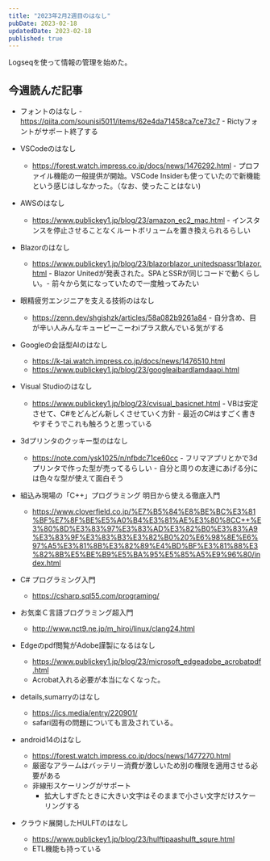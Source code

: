 ```yaml
---
title: "2023年2月2週目のはなし"
pubDate: 2023-02-18
updatedDate: 2023-02-18
published: true
---
```


Logseqを使って情報の管理を始めた。

## 今週読んだ記事

- フォントのはなし - https://qiita.com/sounisi5011/items/62e4da71458ca7ce73c7 - Rictyフォントがサポート終了する

- VSCodeのはなし
  - https://forest.watch.impress.co.jp/docs/news/1476292.html - プロファイル機能の一般提供が開始。VSCode Insiderも使っていたので新機能という感じはしなかった。（なお、使ったことはない)
- AWSのはなし
  - https://www.publickey1.jp/blog/23/amazon_ec2_mac.html - インスタンスを停止させることなくルートボリュームを置き換えられるらしい
- Blazorのはなし
  - https://www.publickey1.jp/blog/23/blazorblazor_unitedspassr1blazor.html - Blazor Unitedが発表された。SPAとSSRが同じコードで動くらしい。- 前々から気になっていたので一度触ってみたい
- 眼精疲労エンジニアを支える技術のはなし
  - https://zenn.dev/shgishzk/articles/58a082b9261a84 - 自分含め、目が辛い人みんなキューピーこーわiプラス飲んでいる気がする
- Googleの会話型AIのはなし
  - https://k-tai.watch.impress.co.jp/docs/news/1476510.html
  - https://www.publickey1.jp/blog/23/googleaibardlamdaapi.html
- Visual Studioのはなし
  - https://www.publickey1.jp/blog/23/cvisual_basicnet.html - VBは安定させて、C#をどんどん新しくさせていく方針 - 最近のC#はすごく書きやすそうでこれも触ろうと思っている
- 3dプリンタのクッキー型のはなし
  - https://note.com/ysk1025/n/nfbdc71ce60cc - フリマアプリとかで3dプリンタで作った型が売ってるらしい - 自分と周りの友達にあげる分には色々な型が使えて面白そう
- 組込み現場の「C++」プログラミング 明日から使える徹底入門
  - https://www.cloverfield.co.jp/%E7%B5%84%E8%BE%BC%E3%81%BF%E7%8F%BE%E5%A0%B4%E3%81%AE%E3%80%8CC++%E3%80%8D%E3%83%97%E3%83%AD%E3%82%B0%E3%83%A9%E3%83%9F%E3%83%B3%E3%82%B0%20%E6%98%8E%E6%97%A5%E3%81%8B%E3%82%89%E4%BD%BF%E3%81%88%E3%82%8B%E5%BE%B9%E5%BA%95%E5%85%A5%E9%96%80/index.html
- C# プログラミング入門
  - https://csharp.sql55.com/programing/
- お気楽Ｃ言語プログラミング超入門
  - http://www.nct9.ne.jp/m_hiroi/linux/clang24.html
- Edgeのpdf閲覧がAdobe謹製になるはなし
  - https://www.publickey1.jp/blog/23/microsoft_edgeadobe_acrobatpdf.html
  - Acrobat入れる必要が本当になくなった。
- details,sumarryのはなし
  - https://ics.media/entry/220901/
  - safari固有の問題についても言及されている。
- android14のはなし
  - https://forest.watch.impress.co.jp/docs/news/1477270.html
  - 厳密なアラームはバッテリー消費が激しいため別の権限を適用させる必要がある
  - 非線形スケーリングがサポート
    - 拡大しすぎたときに大きい文字はそのままで小さい文字だけスケーリングする
- クラウド展開したHULFTのはなし
  - https://www.publickey1.jp/blog/23/hulftipaashulft_squre.html
  - ETL機能も持っている
